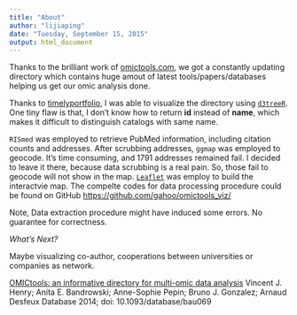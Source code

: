 ```yaml
---
title: "About"
author: "lijiaping"
date: "Tuesday, September 15, 2015"
output: html_document
---
```


Thanks to the brilliant work of [omictools.com](http://omictools.com), we got a constantly updating directory which contains huge amout of latest tools/papers/databases helping us get our omic analysis done.

Thanks to [timelyportfolio](https://twitter.com/timelyportfolio), I was able to visualize the directory using [`d3treeR`](http://www.buildingwidgets.com/blog/2015/7/22/week-29-d3treer-v2). One tiny flaw is that, I don't know how to return **id** instead of **name**, which makes it difficult to distinguish catalogs with same name.

`RISmed` was employed to retrieve PubMed information, including citation counts and addresses. After scrubbing addresses, `ggmap` was employed to geocode. It's time consuming, and 1791 addresses remained fail. I decided to leave it there, because data scrubbing is a real pain. So, those fail to geocode will not show in the map. [`Leaflet`](https://rstudio.github.io/leaflet/) was employ to build the interactvie map. The compelte codes for data processing procedure could be found on GitHub <https://github.com/gahoo/omictools_viz/>

Note, Data extraction procedure might have induced some errors. No guarantee for correctness.

_What's Next?_

Maybe visualizing co-author, cooperations between universities or companies as network.

[OMICtools: an informative directory for multi-omic data analysis](http://database.oxfordjournals.org/content/2014/bau069.long)
Vincent J. Henry; Anita E. Bandrowski; Anne-Sophie Pepin; Bruno J. Gonzalez; Arnaud Desfeux
Database 2014; doi: 10.1093/database/bau069
